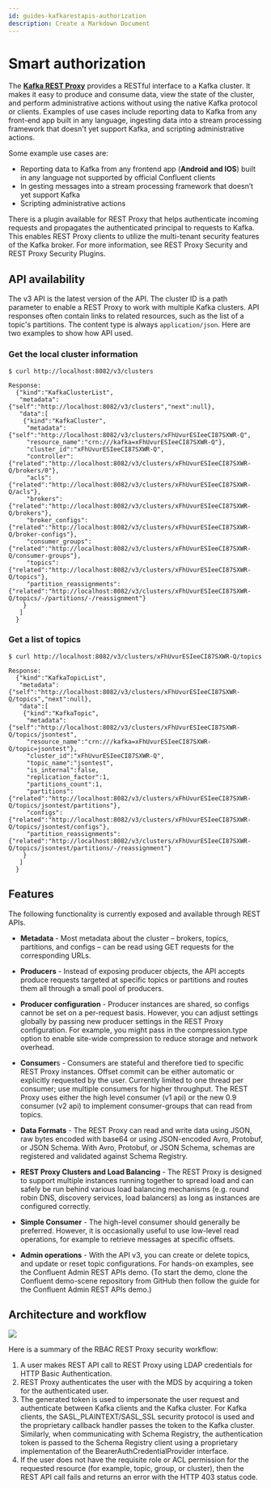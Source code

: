 ```yaml
---
id: guides-kafkarestapis-authorization
description: Create a Markdown Document
---
```


# Smart authorization

The [**Kafka REST Proxy**](https://github.com/confluentinc/kafka-rest) provides a RESTful interface to a Kafka cluster. It makes it easy to produce and consume data, view the state of the cluster, and perform administrative actions without using the native Kafka protocol or clients. Examples of use cases include reporting data to Kafka from any front-end app built in any language, ingesting data into a stream processing framework that doesn't yet support Kafka, and scripting administrative actions.

Some example use cases are:

- Reporting data to Kafka from any frontend app (**Android and IOS**) built in any language not supported by official Confluent clients
- In  gesting messages into a stream processing framework that doesn’t yet support Kafka
- Scripting administrative actions

There is a plugin available for REST Proxy that helps authenticate incoming requests and propagates the authenticated principal to requests to Kafka. This enables REST Proxy clients to utilize the multi-tenant security features of the Kafka broker. For more information, see REST Proxy Security and REST Proxy Security Plugins.

## API availability
The v3 API is the latest version of the API. The cluster ID is a path parameter to enable a REST Proxy to work with multiple Kafka clusters. API responses often contain links to related resources, such as the list of a topic's partitions. The content type is always `application/json`. Here are two examples to show how API used.

### Get the local cluster information
```shell 
$ curl http://localhost:8082/v3/clusters

Response:
  {"kind":"KafkaClusterList",
   "metadata":{"self":"http://localhost:8082/v3/clusters","next":null},
   "data":[
    {"kind":"KafkaCluster",
     "metadata":{"self":"http://localhost:8082/v3/clusters/xFhUvurESIeeCI87SXWR-Q",
     "resource_name":"crn:///kafka=xFhUvurESIeeCI87SXWR-Q"},
     "cluster_id":"xFhUvurESIeeCI87SXWR-Q",
     "controller":{"related":"http://localhost:8082/v3/clusters/xFhUvurESIeeCI87SXWR-Q/brokers/0"},
     "acls":{"related":"http://localhost:8082/v3/clusters/xFhUvurESIeeCI87SXWR-Q/acls"},
     "brokers":{"related":"http://localhost:8082/v3/clusters/xFhUvurESIeeCI87SXWR-Q/brokers"},
     "broker_configs":{"related":"http://localhost:8082/v3/clusters/xFhUvurESIeeCI87SXWR-Q/broker-configs"},
     "consumer_groups":{"related":"http://localhost:8082/v3/clusters/xFhUvurESIeeCI87SXWR-Q/consumer-groups"},
     "topics":{"related":"http://localhost:8082/v3/clusters/xFhUvurESIeeCI87SXWR-Q/topics"},
     "partition_reassignments":{"related":"http://localhost:8082/v3/clusters/xFhUvurESIeeCI87SXWR-Q/topics/-/partitions/-/reassignment"}
    }
   ]
  }
```
### Get a list of topics

```shell
$ curl http://localhost:8082/v3/clusters/xFhUvurESIeeCI87SXWR-Q/topics

Response:
  {"kind":"KafkaTopicList",
   "metadata":{"self":"http://localhost:8082/v3/clusters/xFhUvurESIeeCI87SXWR-Q/topics","next":null},
   "data":[
    {"kind":"KafkaTopic",
     "metadata":{"self":"http://localhost:8082/v3/clusters/xFhUvurESIeeCI87SXWR-Q/topics/jsontest",
     "resource_name":"crn:///kafka=xFhUvurESIeeCI87SXWR-Q/topic=jsontest"},
     "cluster_id":"xFhUvurESIeeCI87SXWR-Q",
     "topic_name":"jsontest",
     "is_internal":false,
     "replication_factor":1,
     "partitions_count":1,
     "partitions":{"related":"http://localhost:8082/v3/clusters/xFhUvurESIeeCI87SXWR-Q/topics/jsontest/partitions"},
     "configs":{"related":"http://localhost:8082/v3/clusters/xFhUvurESIeeCI87SXWR-Q/topics/jsontest/configs"},
     "partition_reassignments":{"related":"http://localhost:8082/v3/clusters/xFhUvurESIeeCI87SXWR-Q/topics/jsontest/partitions/-/reassignment"}
    }
   ]
  }
```
## Features
The following functionality is currently exposed and available through REST APIs.

- **Metadata** - Most metadata about the cluster – brokers, topics, partitions, and configs – can be read using GET requests for the corresponding URLs.

- **Producers** - Instead of exposing producer objects, the API accepts produce requests targeted at specific topics or partitions and routes them all through a small pool of producers.

- **Producer configuration** - Producer instances are shared, so configs cannot be set on a per-request basis. However, you can adjust settings globally by passing new producer settings in the REST Proxy configuration. For example, you might pass in the compression.type option to enable site-wide compression to reduce storage and network overhead.

- **Consumer**s - Consumers are stateful and therefore tied to specific REST Proxy instances. Offset commit can be either automatic or explicitly requested by the user. Currently limited to one thread per consumer; use multiple consumers for higher throughput. The REST Proxy uses either the high level consumer (v1 api) or the new 0.9 consumer (v2 api) to implement consumer-groups that can read from topics. 

- **Data Formats** - The REST Proxy can read and write data using JSON, raw bytes encoded with base64 or using JSON-encoded Avro, Protobuf, or JSON Schema. With Avro, Protobuf, or JSON Schema, schemas are registered and validated against Schema Registry.

- **REST Proxy Clusters and Load Balancing** - The REST Proxy is designed to support multiple instances running together to spread load and can safely be run behind various load balancing mechanisms (e.g. round robin DNS, discovery services, load balancers) as long as instances are configured correctly.

- **Simple Consumer** - The high-level consumer should generally be preferred. However, it is occasionally useful to use low-level read operations, for example to retrieve messages at specific offsets.

- **Admin operations** - With the API v3, you can create or delete topics, and update or reset topic configurations. For hands-on examples, see the Confluent Admin REST APIs demo. (To start the demo, clone the Confluent demo-scene repository from GitHub then follow the guide for the Confluent Admin REST APIs demo.)

## Architecture and workflow

![](/img/woof/rest-proxy-security-workflow.png)

Here is a summary of the RBAC REST Proxy security workflow:

1. A user makes REST API call to REST Proxy using LDAP credentials for HTTP Basic Authentication.
2. REST Proxy authenticates the user with the MDS by acquiring a token for the authenticated user.
3. The generated token is used to impersonate the user request and authenticate between Kafka clients and the Kafka cluster. For Kafka clients, the SASL_PLAINTEXT/SASL_SSL security protocol is used and the proprietary callback handler passes the token to the Kafka cluster. Similarly, when communicating with Schema Registry, the authentication token is passed to the Schema Registry client using a proprietary implementation of the BearerAuthCredentialProvider interface.
4. If the user does not have the requisite role or ACL permission for the requested resource (for example, topic, group, or cluster), then the REST API call fails and returns an error with the HTTP 403 status code.
